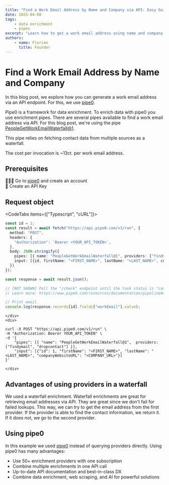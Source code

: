 ```yaml
---
title: "Find a Work Email Address by Name and Company via API: Easy Guide"
date: 2025-04-08
tags:
    - data enrichment
    - pipes
excerpt: "Learn how to get a work email address using name and company info with pipe0 API"
authors:
    - name: Florian
      title: Founder
---
```


# Find a Work Email Address by Name and Company

In this blog post, we explore how you can generate a work email address via an API endpoint.
For this, we use [pipe0](https://pipe0.com).

Pipe0 is a framework for data enrichment. To enrich data with pipe0 you use enrichment pipes.
There are several pipes available to find a work email address via API. For this blog post, we're 
using the pipe [PeopleGetWorkEmailWaterfall@1](https://www.pipe0.com/resources/pipe-catalog/people-get-work-email-waterfall/version-1).

This pipe relies on fetching contact data from multiple sources as a waterfall.

The cost per invocation is ~13ct. per work email address.

## Prerequisites

🙆🏼‍♂️ Go to [pipe0](https://pipe0.com) and create an account <br />
🔑 Create an API Key

## Request object

<CodeTabs items={["Typescript", "cURL"]}>
    <div>
```typescript
const id = 1;
const result = await fetch("https://api.pipe0.com/v1/run", {
  method: "POST",
  headers: {
    "Authorization": `Bearer <YOUR_API_TOKEN>`,
  },
  body: JSON.stringify({
    pipes: [{ name: "PeopleGetWorkEmailWaterfall@1", providers: ["findymail", "dropcontact"] }],
    input: [{id, firstName: "<FIRST_NAME>", lastName: "<LAST_NAME>", companyWebsiteURL: "<COMPANY_URL>"}]
  })
});

const response = await result.json();

// [NOT SHOWN] Poll the "/check" endpoint until the task status is "completed"
// Learn more: https://www.pipe0.com/resources/documentation/pipeline#async-processing

// Print email
console.log(response.records[id].fields["workEmail"].value);
```
    </div>
    <div>
```shell
curl -X POST "https://api.pipe0.com/v1/run" \
-H "Authorization: Bearer YOUR_API_TOKEN" \
-d '{
    "pipes": [{ "name": "PeopleGetWorkEmailWaterfall@1",  providers: ["findymail", "dropcontact"] }],
    "input": [{"id": 1, "firstName": "<FIRST_NAME>", "lastName": "<LAST_NAME>", "companyWebsiteURL": "<COMPANY_URL>"}]
}'
```
    </div>
</CodeTabs>

## Advantages of using providers in a waterfall

We used a waterfall enrichment. Waterfall enrichments are great for 
retrieving email addresses via API. They are great since we don't fail for failed lookups. This way, 
we can try to get the email address from the first provider. If the provider is able to find the contact
information, we return it. If it does not, we go to the second provider.

## Using pipe0

In this example we used [pipe0](https://pipe0.com) instead of querying providers directly. Using pipe0 
has many advantages:

- Use 50+ enrichment providers with one subscription
- Combine multiple enrichments in one API call
- Up-to-date API documentation and best-in-class DX
- Combine data enrichment, web scraping, and AI for powerful solutions

<BlogBanner />